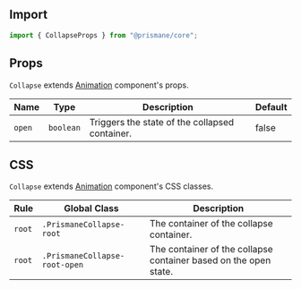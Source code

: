 ## Import

```js
import { CollapseProps } from "@prismane/core";
```

## Props

`Collapse` extends [Animation](/docs/components-api/miscellaneous/animation-api) component's props.

| Name   | Type      | Description                                    | Default |
| ------ | --------- | ---------------------------------------------- | ------- |
| `open` | `boolean` | Triggers the state of the collapsed container. | false   |

## CSS

`Collapse` extends [Animation](/docs/components-api/miscellaneous/animation-api) component's CSS classes.

| Rule   | Global Class                  | Description                                                      |
| ------ | ----------------------------- | ---------------------------------------------------------------- |
| `root` | `.PrismaneCollapse-root`      | The container of the collapse container.                         |
| `root` | `.PrismaneCollapse-root-open` | The container of the collapse container based on the open state. |
